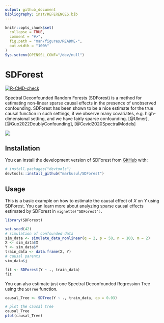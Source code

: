 ```yaml
---
output: github_document
bibliography: inst/REFERENCES.bib
---
```


<!-- README.md is generated from README.Rmd. Please edit that file -->

```r
knitr::opts_chunk$set(
  collapse = TRUE,
  comment = "#>",
  fig.path = "man/figures/README-",
  out.width = "100%"
)
Sys.setenv(OPENSSL_CONF="/dev/null")
```

# SDForest

<!-- badges: start -->
[![R-CMD-check](https://github.com/markusul/SDForest/actions/workflows/R-CMD-check.yaml/badge.svg)](https://github.com/markusul/SDForest/actions/workflows/R-CMD-check.yaml)
<!-- badges: end -->

Spectral Deconfounded Random Forests (SDForest) is a method for estimating non-linear sparse causal effects in the presence of unobserved confounding. SDForest has been shown to be a nice estimate for the true causal function in such settings, if we observe many covariates, e.g. high-dimensional setting, and we have fairly sparse confounding. [@Ulmer], [@Guo2022DoublyConfounding], [@Cevid2020SpectralModels]

![](man/figures/confModel.png)

## Installation

You can install the development version of SDForest from [GitHub](https://github.com/) with:

``` r
# install.packages("devtools")
devtools::install_github("markusul/SDForest")
```

## Usage

This is a basic example on how to estimate the causal effect of $X$ on $Y$ using SDForest. You can learn more about analyzing sparse causal effects estimated by SDForest in `vignette("SDForest")`.

```r
library(SDForest)

set.seed(42)
# simulation of confounded data
sim_data <- simulate_data_nonlinear(q = 2, p = 50, n = 100, m = 2)
X <- sim_data$X
Y <- sim_data$Y
train_data <- data.frame(X, Y)
# causal parents
sim_data$j

fit <- SDForest(Y ~ ., train_data)
fit
```

You can also estimate just one Spectral Deconfounded Regression Tree using the `SDTree` function.

```r
causal_Tree <- SDTree(Y ~ ., train_data, cp = 0.03)

# plot the causal tree
causal_Tree
plot(causal_Tree)
```

